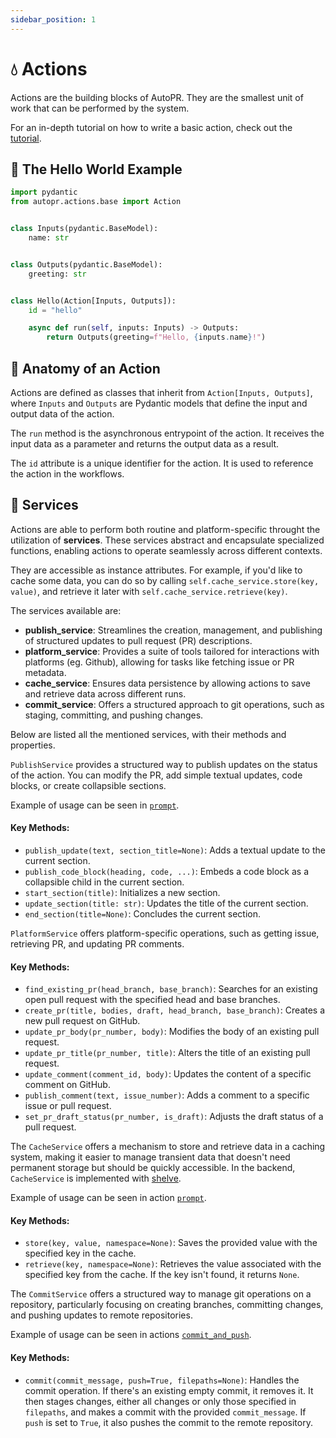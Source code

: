 ```yaml
---
sidebar_position: 1
---
```


# 💧 Actions

Actions are the building blocks of AutoPR. They are the smallest unit of work that can be performed by the system.

For an in-depth tutorial on how to write a basic action, check out the [tutorial](../tutorials/writing-an-action).

## 🌱 The Hello World Example

```python
import pydantic
from autopr.actions.base import Action


class Inputs(pydantic.BaseModel):
    name: str


class Outputs(pydantic.BaseModel):
    greeting: str


class Hello(Action[Inputs, Outputs]):
    id = "hello"

    async def run(self, inputs: Inputs) -> Outputs:
        return Outputs(greeting=f"Hello, {inputs.name}!")

```

## 📝 Anatomy of an Action

Actions are defined as classes that inherit from `Action[Inputs, Outputs]`, where `Inputs` and `Outputs` are Pydantic
models that define the input and output data of the action.

The `run` method is the asynchronous entrypoint of the action. It receives the input data as a parameter and returns the output data
as a result.

The `id` attribute is a unique identifier for the action. It is used to reference the action in the workflows.


## 🚚 Services

Actions are able to perform both routine and platform-specific throught the utilization of **services**.
These services abstract and encapsulate specialized functions, enabling actions to operate seamlessly across different contexts.

They are accessible as instance attributes. For example, if you'd like to cache some data, you can do so by calling
`self.cache_service.store(key, value)`, and retrieve it later with `self.cache_service.retrieve(key)`.

The services available are:
- **publish_service**: Streamlines the creation, management, and publishing of structured updates to pull request (PR) descriptions.
- **platform_service**: Provides a suite of tools tailored for interactions with platforms (eg. Github), allowing for tasks like fetching issue or PR metadata.
- **cache_service**: Ensures data persistence by allowing actions to save and retrieve data across different runs.
- **commit_service**: Offers a structured approach to git operations, such as staging, committing, and pushing changes.

Below are listed all the mentioned services, with their methods and properties.


<Tabs>
<TabItem value="publish_service" label="Publish Service">

`PublishService` provides a structured way to publish updates on the status of the action.
You can modify the PR, add simple textual updates, code blocks, or create collapsible sections.

Example of usage can be seen in
[`prompt`](https://github.com/irgolic/AutoPR/blob/main/autopr/actions/prompt.py).

#### Key Methods:

- `publish_update(text, section_title=None)`: Adds a textual update to the current section.
- `publish_code_block(heading, code, ...)`: Embeds a code block as a collapsible child in the current section.
- `start_section(title)`: Initializes a new section.
- `update_section(title: str)`: Updates the title of the current section.
- `end_section(title=None)`: Concludes the current section.

</TabItem>
<TabItem value="platform_service" label="Platform Service">

`PlatformService` offers platform-specific operations, such as getting issue, retrieving PR, and updating PR comments.

#### Key Methods:

- `find_existing_pr(head_branch, base_branch)`: Searches for an existing open pull request with the specified head and base branches.
- `create_pr(title, bodies, draft, head_branch, base_branch)`: Creates a new pull request on GitHub.
- `update_pr_body(pr_number, body)`: Modifies the body of an existing pull request.
- `update_pr_title(pr_number, title)`: Alters the title of an existing pull request.
- `update_comment(comment_id, body)`: Updates the content of a specific comment on GitHub.
- `publish_comment(text, issue_number)`: Adds a comment to a specific issue or pull request.
- `set_pr_draft_status(pr_number, is_draft)`: Adjusts the draft status of a pull request.

</TabItem>
<TabItem value="cache_service" label="Cache Service">

The `CacheService` offers a mechanism to store and retrieve data in a caching system, making it easier to manage
transient data that doesn't need permanent storage but should be quickly accessible. In the backend, `CacheService` is implemented with [shelve](https://docs.python.org/3/library/shelve.html).

Example of usage can be seen in action [`prompt`](https://github.com/irgolic/AutoPR/blob/main/autopr/actions/prompt.py).

#### Key Methods:

- `store(key, value, namespace=None)`: Saves the provided value with the specified key in the cache.
- `retrieve(key, namespace=None)`: Retrieves the value associated with the specified key from the cache. If the key isn't found, it returns `None`.

</TabItem>
<TabItem value="commit_service" label="Commit Service">

The `CommitService` offers a structured way to manage git operations on a repository, particularly focusing on creating
branches, committing changes, and pushing updates to remote repositories.

Example of usage can be seen in actions
[`commit_and_push`](https://github.com/irgolic/AutoPR/blob/main/autopr/actions/commit_and_push.py).

#### Key Methods:

- `commit(commit_message, push=True, filepaths=None)`: Handles the commit operation. If there's an existing empty
  commit, it removes it. It then stages changes, either all changes or only those specified in `filepaths`, and makes a
  commit with the provided `commit_message`. If `push` is set to `True`, it also pushes the commit to the remote repository.

</TabItem>
</Tabs>

